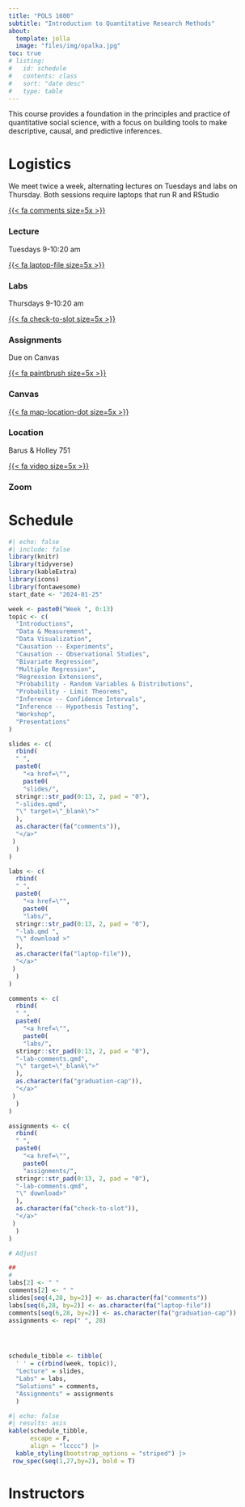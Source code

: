 ```yaml
---
title: "POLS 1600"
subtitle: "Introduction to Quantitative Research Methods"
about:
  template: jolla
  image: "files/img/opalka.jpg"
toc: true
# listing:
#   id: schedule
#   contents: class
#   sort: "date desc"
#   type: table
---
```


This course provides a foundation in the principles and practice of quantitative social science, with a focus on building tools to make descriptive, causal, and predictive inferences.

# Logistics

We meet twice a week, alternating lectures on Tuesdays and labs on Thursday. Both sessions require laptops that run R and RStudio

::: grid
::: g-col-4
[{{< fa comments size=5x >}}](class/index.qmd)

### Lecture

Tuesdays 9-10:20 am
:::

::: g-col-4
[{{< fa laptop-file size=5x >}}](class/index.qmd)

### Labs

Thursdays 9-10:20 am
:::

::: g-col-4
[{{< fa check-to-slot size=5x >}}](https://canvas.brown.edu/courses/1094972/assignments)

### Assignments

Due on Canvas
:::

::: g-col-4
[{{< fa paintbrush size=5x >}}](https://canvas.brown.edu/courses/1094972)

### Canvas
:::

::: g-col-4
[{{< fa map-location-dot size=5x >}}](https://brown.edu/Facilities/Facilities_Management/maps/index.php#building/BH)

### Location

Barus & Holley 751
:::

::: g-col-4
[{{< fa video size=5x >}}](https://brown.zoom.us/j/94330157279)

### Zoom
:::
:::

# Schedule

```r
#| echo: false
#| include: false
library(knitr)
library(tidyverse)
library(kableExtra)
library(icons)
library(fontawesome)
start_date <- "2024-01-25"

week <- paste0("Week ", 0:13)
topic <- c(
  "Introductions",
  "Data & Measurement",
  "Data Visualization",
  "Causation -- Experiments",
  "Causation -- Observational Studies",
  "Bivariate Regression",
  "Multiple Regression",
  "Regression Extensions",
  "Probability - Random Variables & Distributions",
  "Probability - Limit Theorems",
  "Inference -- Confidence Intervals",
  "Inference -- Hypothesis Testing",
  "Workshop",
  "Presentations"
)

slides <- c(
  rbind(
  " ",
  paste0(
    "<a href=\"",
    paste0(
    "slides/",
  stringr::str_pad(0:13, 2, pad = "0"),
  "-slides.qmd",
  "\" target=\"_blank\">"
  ),
  as.character(fa("comments")),
  "</a>"
 )
  )
)

labs <- c(
  rbind(
  " ",
  paste0(
    "<a href=\"",
    paste0(
    "labs/",
  stringr::str_pad(0:13, 2, pad = "0"),
  "-lab.qmd ",
  "\" download >"
  ),
  as.character(fa("laptop-file")),
  "</a>"
 )
  )
)

comments <- c(
  rbind(
  " ",
  paste0(
    "<a href=\"",
    paste0(
    "labs/",
  stringr::str_pad(0:13, 2, pad = "0"),
  "-lab-comments.qmd",
  "\" target=\"_blank\">"
  ),
  as.character(fa("graduation-cap")),
  "</a>"
 )
  )
)

assignments <- c(
  rbind(
  " ",
  paste0(
    "<a href=\"",
    paste0(
    "assignments/",
  stringr::str_pad(0:13, 2, pad = "0"),
  "-lab-comments.qmd",
  "\" download>"
  ),
  as.character(fa("check-to-slot")),
  "</a>"
 )
  )
)

# Adjust

##
#
labs[2] <- " "
comments[2] <- " "
slides[seq(4,28, by=2)] <- as.character(fa("comments"))
labs[seq(6,28, by=2)] <- as.character(fa("laptop-file"))
comments[seq(6,28, by=2)] <- as.character(fa("graduation-cap"))
assignments <- rep(" ", 28)




schedule_tibble <- tibble(
  ' ' = c(rbind(week, topic)),
  "Lecture" = slides,
  "Labs" = labs,
  "Solutions" = comments,
  "Assignments" = assignments
  )


```

```r
#| echo: false
#| results: asis
kable(schedule_tibble,
      escape = F,
      align = "lcccc") |> 
  kable_styling(bootstrap_options = "striped") |> 
 row_spec(seq(1,27,by=2), bold = T) 

```

# Instructors
